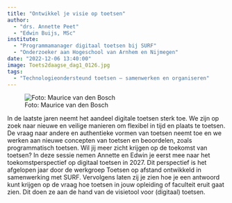 ```yaml
---
title: "Ontwikkel je visie op toetsen"
author:
  - "drs. Annette Peet"
  - "Edwin Buijs, MSc"
institute: 
  - "Programmamanager digitaal toetsen bij SURF"
  - "Onderzoeker aan Hogeschool van Arnhem en Nijmegen"
date: "2022-12-06 13:40:00"
image: Toets2daagse_dag1_0126.jpg
tags: 
  - "Technologieondersteund toetsen – samenwerken en organiseren"
---
```


::: {.column-margin}
![Foto: Maurice van den Bosch](Toets2daagse_dag1_0130.jpg)
:::

In de laatste jaren neemt het aandeel digitale toetsen sterk toe. We zijn op zoek naar nieuwe en veilige manieren om flexibel in tijd en plaats te toetsen. De vraag naar andere en authentieke vormen van toetsen neemt toe en we werken aan nieuwe concepten van toetsen en beoordelen, zoals programmatisch toetsen. Wil jij meer zicht krijgen op de toekomst van toetsen? In deze sessie nemen Annette en Edwin je eerst mee naar het toekomstperspectief op digitaal toetsen in 2027. Dit perspectief is het afgelopen jaar door de werkgroep Toetsen op afstand ontwikkeld in samenwerking met SURF. Vervolgens laten zij je zien hoe je een antwoord kunt krijgen op de vraag hoe toetsen in jouw opleiding of faculteit eruit gaat zien. Dit doen ze aan de hand van de visietool voor (digitaal) toetsen.
